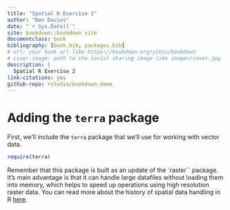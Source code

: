 --- 
title: "Spatial R Exercise 2"
author: "Ben Davies"
date: "`r Sys.Date()`"
site: bookdown::bookdown_site
documentclass: book
bibliography: [book.bib, packages.bib]
# url: your book url like https://bookdown.org/yihui/bookdown
# cover-image: path to the social sharing image like images/cover.jpg
description: |
  Spatial R Exercise 2
link-citations: yes
github-repo: rstudio/bookdown-demo
---


# Adding the `terra` package

First, we'll include the `terra` package that we'll use for working with vector data.

```{r, warning=FALSE}
require(terra)
```

Remember that this package is built as an update of the `raster`` package. It's main advantage is that it can handle large datafiles without loading them into memory, which helps to speed up operations using high resolution raster data. You can read more about the history of spatial data handling in R [here](https://link.springer.com/article/10.1007/s10109-020-00336-0).